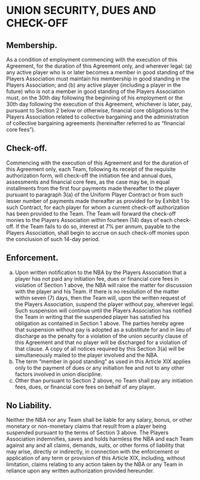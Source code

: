 # UNION SECURITY, DUES AND CHECK-OFF
\chaptermark{UNION SECURITY, DUES \ldots}

## Membership.

As a condition of employment commencing with the execution of this Agreement, for the duration of this Agreement only, and wherever legal: (a) any active player who is or later becomes a member in good standing of the Players Association must maintain his membership in good standing in the Players Association; and (b) any active player (including a player in the future) who is not a member in good standing of the Players Association must, on the 30th day following the beginning of his employment or the 30th day following the execution of this Agreement, whichever is later, pay, pursuant to Section 2 below or otherwise, financial core obligations to the Players Association related to collective bargaining and the administration of collective bargaining agreements (hereinafter referred to as "financial core fees").

## Check-off.

Commencing with the execution of this Agreement and for the duration of this Agreement only, each Team, following its receipt of the requisite authorization form, will check-off the initiation fee and annual dues, assessments and financial core fees, as the case may be, in equal installments from the first four payments made thereafter to the player pursuant to paragraph 3(a) of the Uniform Player Contract or from such lesser number of payments made thereafter as provided for by Exhibit 1 to such Contract, for each player for whom a current check-off authorization has been provided to the Team. The Team will forward the check-off monies to the Players Association within fourteen (14) days of each check-off. If the Team fails to do so, interest at 7% per annum, payable to the Players Association, shall begin to accrue on such check-off monies upon the conclusion of such 14-day period.

## Enforcement.

(a) Upon written notification to the NBA by the Players Association that a player has not paid any initiation fee, dues or financial core fees in violation of Section 1 above, the NBA will raise the matter for discussion with the player and his Team. If there is no resolution of the matter within seven (7) days, then the Team will, upon the written request of the Players Association, suspend the player without pay, wherever legal. Such suspension will continue until the Players Association has notified the Team in writing that the suspended player has satisfied his obligation as contained in Section 1 above. The parties hereby agree that suspension without pay is adopted as a substitute for and in lieu of discharge as the penalty for a violation of the union security clause of this Agreement and that no player will be discharged for a violation of that clause. A copy of all notices required by this Section 3(a) will be simultaneously mailed to the player involved and the NBA.
(b) The term "member in good standing" as used in this Article XIX applies only to the payment of dues or any initiation fee and not to any other factors involved in union discipline.
(c) Other than pursuant to Section 2 above, no Team shall pay any initiation fees, dues, or financial core fees on behalf of any player.

## No Liability.

Neither the NBA nor any Team shall be liable for any salary, bonus, or other monetary or non-monetary claims that result from a player being suspended pursuant to the terms of Section 3 above. The Players Association indemnifies, saves and holds harmless the NBA and each Team against any and all claims, demands, suits, or other forms of liability that may arise, directly or indirectly, in connection with the enforcement or application of any term or provision of this Article XIX, including, without limitation, claims relating to any action taken by the NBA or any Team in reliance upon any written authorization provided hereunder.
